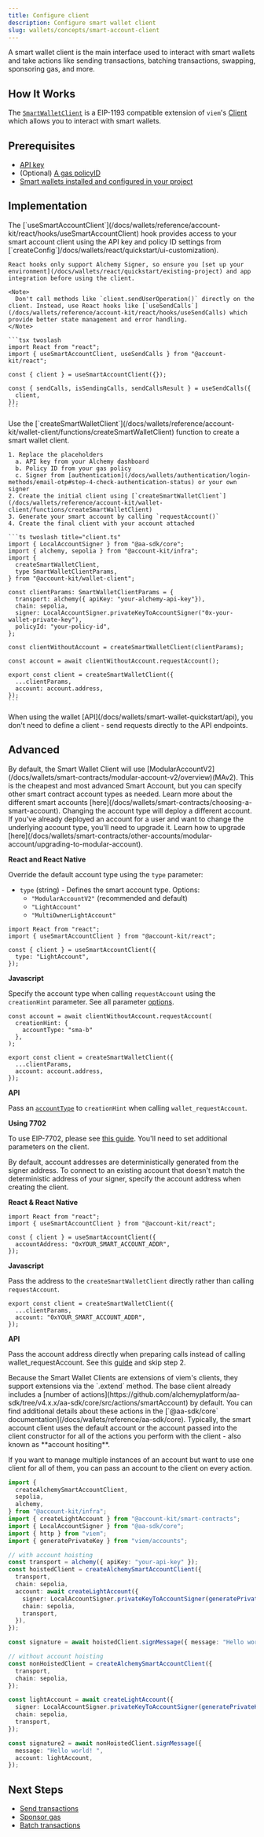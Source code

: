 ```yaml
---
title: Configure client
description: Configure smart wallet client
slug: wallets/concepts/smart-account-client
---
```


A smart wallet client is the main interface used to interact with smart wallets and take actions like sending transactions, batching transactions, swapping, sponsoring gas, and more.

## How It Works

The [`SmartWalletClient`](https://github.com/alchemyplatform/aa-sdk/blob/b8dad097dc537985334efe0c1cc2af4e79dc0050/account-kit/wallet-client/src/client/index.ts#L34) is a EIP-1193 compatible extension of `viem`'s [Client](https://viem.sh/docs/clients/custom#build-your-own-client) which allows you to interact with smart wallets.

## Prerequisites

- [API key](https://dashboard.alchemy.com/apps)
- (Optional) [A gas policyID](https://dashboard.alchemy.com/gas-manager/policy/create)
- [Smart wallets installed and configured in your project](/wallets/react/setup)

## Implementation

<Tabs>
  <Tab title="React">    
    The [`useSmartAccountClient`](/docs/wallets/reference/account-kit/react/hooks/useSmartAccountClient) hook provides access to your smart account client using the API key and policy ID settings from [`createConfig`]/docs/wallets/react/quickstart/ui-customization).
    
    React hooks only support Alchemy Signer, so ensure you [set up your environment](/docs/wallets/react/quickstart/existing-project) and app integration before using the client.

    <Note>
      Don't call methods like `client.sendUserOperation()` directly on the client. Instead, use React hooks like [`useSendCalls`](/docs/wallets/reference/account-kit/react/hooks/useSendCalls) which provide better state management and error handling.
    </Note>

    ```tsx twoslash
    import React from "react";
    import { useSmartAccountClient, useSendCalls } from "@account-kit/react";

    const { client } = useSmartAccountClient({});

    const { sendCalls, isSendingCalls, sendCallsResult } = useSendCalls({
      client,
    });
    ```

  </Tab>
  <Tab title="Javascript">
    Use the [`createSmartWalletClient`](/docs/wallets/reference/account-kit/wallet-client/functions/createSmartWalletClient) function to create a smart wallet client. 
    
    1. Replace the placeholders
      a. API key from your Alchemy dashboard
      b. Policy ID from your gas policy
      c. Signer from [authentication](/docs/wallets/authentication/login-methods/email-otp#step-4-check-authentication-status) or your own signer
    2. Create the initial client using [`createSmartWalletClient`](/docs/wallets/reference/account-kit/wallet-client/functions/createSmartWalletClient)
    3. Generate your smart account by calling `requestAccount()`
    4. Create the final client with your account attached
    
    ```ts twoslash title="client.ts"
    import { LocalAccountSigner } from "@aa-sdk/core";
    import { alchemy, sepolia } from "@account-kit/infra";
    import {
      createSmartWalletClient,
      type SmartWalletClientParams,
    } from "@account-kit/wallet-client";

    const clientParams: SmartWalletClientParams = {
      transport: alchemy({ apiKey: "your-alchemy-api-key"}),
      chain: sepolia,
      signer: LocalAccountSigner.privateKeyToAccountSigner("0x-your-wallet-private-key"),
      policyId: "your-policy-id",
    };

    const clientWithoutAccount = createSmartWalletClient(clientParams);

    const account = await clientWithoutAccount.requestAccount();

    export const client = createSmartWalletClient({
      ...clientParams,
      account: account.address,
    });
    ```

  </Tab>
  <Tab title="API">
    When using the wallet [API](/docs/wallets/smart-wallet-quickstart/api), you don't need to define a client - send requests directly to the API endpoints.
  </Tab>
</Tabs>

## Advanced

<Accordion title="Override default account type">
By default, the Smart Wallet Client will use [ModularAccountV2](/docs/wallets/smart-contracts/modular-account-v2/overview)(MAv2). This is the cheapest and most advanced Smart Account, but you can specify other smart contract account types as needed. Learn more about the different smart accounts [here](/docs/wallets/smart-contracts/choosing-a-smart-account).

<Tip>
  Changing the account type will deploy a different account. If you've already
  deployed an account for a user and want to change the underlying account type,
  you'll need to upgrade it. Learn how to upgrade
  [here](/docs/wallets/smart-contracts/other-accounts/modular-account/upgrading-to-modular-account).
</Tip>

**React and React Native**

Override the default account type using the `type` parameter:

- `type` (string) - Defines the smart account type. Options:
  - `"ModularAccountV2"` (recommended and default)
  - `"LightAccount"`
  - `"MultiOwnerLightAccount"`

```tsx twoslash
import React from "react";
import { useSmartAccountClient } from "@account-kit/react";

const { client } = useSmartAccountClient({
  type: "LightAccount",
});
```

**Javascript**

Specify the account type when calling `requestAccount` using the `creationHint` parameter. See all parameter [options](/docs/wallets/api-reference/smart-wallets/wallet-api-endpoints/wallet-api-endpoints/wallet-request-account#request.body.requestAccountRequest.creationHint).

```
const account = await clientWithoutAccount.requestAccount(
  creationHint: {
    accountType: "sma-b"
  },
);

export const client = createSmartWalletClient({
  ...clientParams,
  account: account.address,
});
```

**API**

Pass an [`accountType`](/docs/wallets/api-reference/smart-wallets/wallet-api-endpoints/wallet-api-endpoints/wallet-request-account) to `creationHint` when calling `wallet_requestAccount`.

**Using 7702**

To use EIP-7702, please see [this guide](https://www.alchemy.com/docs/wallets/transactions/using-eip-7702). You'll need to set additional parameters on the client.

</Accordion>
<Accordion title="Connect to an existing account address">
By default, account addresses are deterministically generated from the signer address. To connect to an existing account that doesn't match the deterministic address of your signer, specify the account address when creating the client.

**React & React Native**

```tsx twoslash
import React from "react";
import { useSmartAccountClient } from "@account-kit/react";

const { client } = useSmartAccountClient({
  accountAddress: "0xYOUR_SMART_ACCOUNT_ADDR",
});
```

**Javascript**

Pass the address to the `createSmartWalletClient` directly rather than calling `requestAccount`.

```
export const client = createSmartWalletClient({
  ...clientParams,
  account: "0xYOUR_SMART_ACCOUNT_ADDR",
});
```

**API**

Pass the account address directly when preparing calls instead of calling wallet_requestAccount. See this [guide](/docs/wallets/transactions/send-transactions#API) and skip step 2.

</Accordion>
<Accordion title="Extend client with custom actions">
Because the Smart Wallet Clients are extensions of viem's clients, they support extensions via the `.extend` method. The base client already includes a [number of actions](https://github.com/alchemyplatform/aa-sdk/tree/v4.x.x/aa-sdk/core/src/actions/smartAccount) by default. You can find additional details about these actions in the [`@aa-sdk/core` documentation](/docs/wallets/reference/aa-sdk/core).
</Accordion>
<Accordion title="Use one client for multiple accounts">
Typically, the smart account client uses the default account or the account passed into the client constructor for all of the actions you perform with the client - also known as **account hositing**.

If you want to manage multiple instances of an account but want to use one client for all of them, you can pass an account to the client on every action.

```ts
import {
  createAlchemySmartAccountClient,
  sepolia,
  alchemy,
} from "@account-kit/infra";
import { createLightAccount } from "@account-kit/smart-contracts";
import { LocalAccountSigner } from "@aa-sdk/core";
import { http } from "viem";
import { generatePrivateKey } from "viem/accounts";

// with account hoisting
const transport = alchemy({ apiKey: "your-api-key" });
const hoistedClient = createAlchemySmartAccountClient({
  transport,
  chain: sepolia,
  account: await createLightAccount({
    signer: LocalAccountSigner.privateKeyToAccountSigner(generatePrivateKey()),
    chain: sepolia,
    transport,
  }),
});

const signature = await hoistedClient.signMessage({ message: "Hello world! " });

// without account hoisting
const nonHoistedClient = createAlchemySmartAccountClient({
  transport,
  chain: sepolia,
});

const lightAccount = await createLightAccount({
  signer: LocalAccountSigner.privateKeyToAccountSigner(generatePrivateKey()),
  chain: sepolia,
  transport,
});

const signature2 = await nonHoistedClient.signMessage({
  message: "Hello world! ",
  account: lightAccount,
});
```

</Accordion>

## Next Steps

- [Send transactions](/wallets/transactions/send/evm-user-ops)
- [Sponsor gas](/wallets/transactions/sponsor-gas/sponsor-gas-evm)
- [Batch transactions](/wallets/transactions/send/batch-user-ops)
